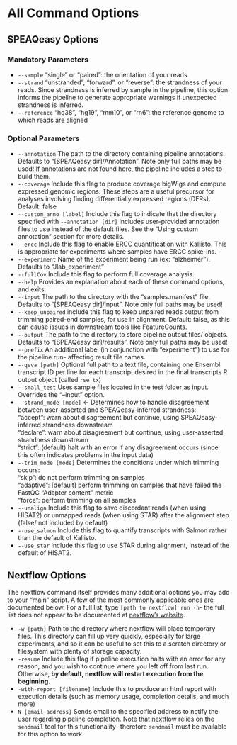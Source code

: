 # All Command Options {#command-opts}

## SPEAQeasy Options

### Mandatory Parameters

* `--sample`        "single" or "paired": the orientation of your reads
* `--strand`        "unstranded", "forward", or "reverse": the strandness of your reads. Since strandness is inferred by sample in the pipeline, this option informs the pipeline to generate appropriate warnings if unexpected strandness is inferred.
* `--reference`        "hg38", "hg19", "mm10", or "rn6": the reference genome to which reads are aligned

### Optional Parameters

* `--annotation`    The path to the directory containing pipeline annotations. Defaults to "[SPEAQeasy dir]/Annotation". Note only full paths may be used! If annotations are not found here, the pipeline includes a step to build them.
* `--coverage` Include this flag to produce coverage bigWigs and compute expressed genomic regions. These steps are a useful precursor for analyses involving finding differentially expressed regions (DERs). Default: false
* `--custom_anno [label]` Include this flag to indicate that the directory specified with `--annotation [dir]` includes user-provided annotation files to use instead of the default files. See the "Using custom annotation" section for more details.
* `--ercc`            Include this flag to enable ERCC quantification with Kallisto. This is appropriate for experiments where samples have ERCC spike-ins.
* `--experiment`    Name of the experiment being run (ex: "alzheimer"). Defaults to "Jlab_experiment"
* `--fullCov`        Include this flag to perform full coverage analysis.
* `--help`  Provides an explanation about each of these command options, and exits.
* `--input`        The path to the directory with the "samples.manifest" file. Defaults to "[SPEAQeasy dir]/input". Note only full paths may be used!
* `--keep_unpaired` include this flag to keep unpaired reads output from trimming paired-end samples, for use in alignment. Default: false, as this can cause issues in downstream tools like FeatureCounts.
* `--output`  The path to the directory to store pipeline output files/ objects. Defaults to "[SPEAQeasy dir]/results". Note only full paths may be used!
* `--prefix`    An additional label (in conjunction with "experiment") to use for the pipeline run- affecting result file names.
* `--qsva [path]` Optional full path to a text file, containing one Ensembl transcript ID per line for each transcript desired in the final transcripts R output object (called `rse_tx`)
* `--small_test`    Uses sample files located in the test folder as input. Overrides the "--input" option.
* `--strand_mode [mode]` <- Determines how to handle disagreement between user-asserted and SPEAQeasy-inferred strandness:    
                           "accept": warn about disagreement but continue, using SPEAQeasy-inferred strandness downstream    
                           "declare": warn about disagreement but continue, using user-asserted strandness downstream    
                           "strict": (default) halt with an error if any disagreement occurs (since this often indicates problems in the input data)
* `--trim_mode [mode]`  Determines the conditions under which trimming occurs:    
                    "skip": do not perform trimming on samples    
                    "adaptive": [default] perform trimming on samples that have failed the FastQC "Adapter content" metric    
                    "force": perform trimming on all samples
* `--unalign`        Include this flag to save discordant reads (when using HISAT2) or unmapped reads (when using STAR) after the alignment step (false/ not included by default)
* `--use_salmon`  Include this flag to quantify transcripts with Salmon rather than the default of Kallisto.
* `--use_star` Include this flag to use STAR during alignment, instead of the default of HISAT2.

## Nextflow Options {#next-opts}

The nextflow command itself provides many additional options you may add to your "main" script. A few of the most commonly applicable ones are documented below. For a full list, type `[path to nextflow] run -h`- the full list does not appear to be documented at [nextflow's website](https://www.nextflow.io/).

* `-w [path]` Path to the directory where nextflow will place temporary files. This directory can fill up very quickly, especially for large experiments, and so it can be useful to set this to a scratch directory or filesystem with plenty of storage capacity.
* `-resume` Include this flag if pipeline execution halts with an error for any reason, and you wish to continue where you left off from last run. Otherwise, **by default, nextflow will restart execution from the beginning**.
* `-with-report [filename]` Include this to produce an html report with execution details (such as memory usage, completion details, and much more)
* `N [email address]` Sends email to the specified address to notify the user regarding pipeline completion. Note that nextflow relies on the `sendmail` tool for this functionality- therefore `sendmail` must be available for this option to work.
